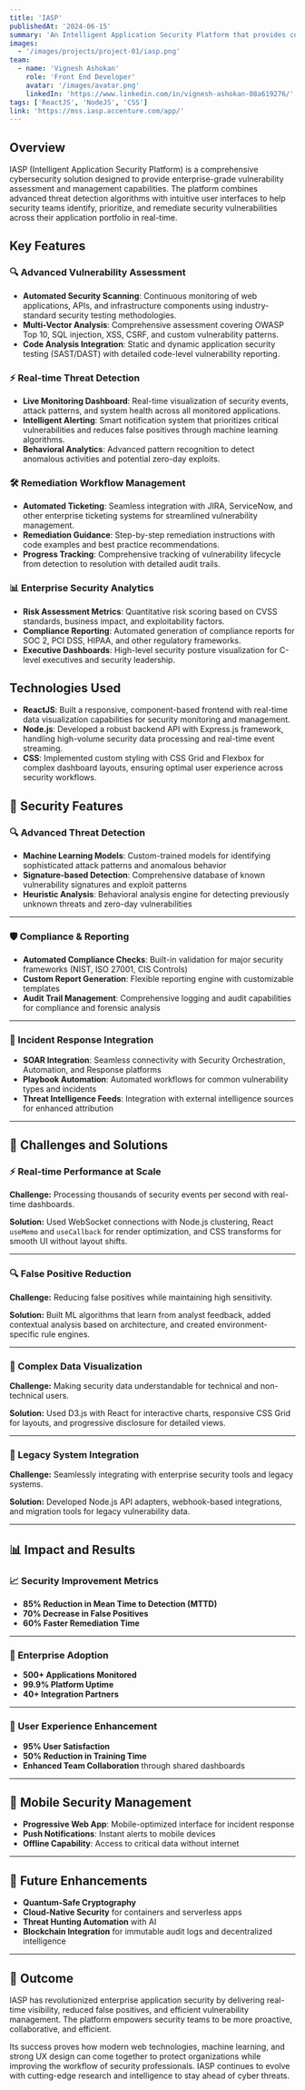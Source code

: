 ```yaml
---
title: 'IASP'
publishedAt: '2024-06-15'
summary: 'An Intelligent Application Security Platform that provides comprehensive vulnerability assessment and management. Developed with a focus on real-time threat detection and remediation workflows for enterprise security teams.'
images:
  - '/images/projects/project-01/iasp.png'
team:
  - name: 'Vignesh Ashokan'
    role: 'Front End Developer'
    avatar: '/images/avatar.png'
    linkedIn: 'https://www.linkedin.com/in/vignesh-ashokan-08a619276/'
tags: ['ReactJS', 'NodeJS', 'CSS']
link: 'https://mss.iasp.accenture.com/app/'
---
```


## Overview

IASP (Intelligent Application Security Platform) is a comprehensive cybersecurity solution designed to provide enterprise-grade vulnerability assessment and management capabilities. The platform combines advanced threat detection algorithms with intuitive user interfaces to help security teams identify, prioritize, and remediate security vulnerabilities across their application portfolio in real-time.

## Key Features

### 🔍 Advanced Vulnerability Assessment

- **Automated Security Scanning**: Continuous monitoring of web applications, APIs, and infrastructure components using industry-standard security testing methodologies.
- **Multi-Vector Analysis**: Comprehensive assessment covering OWASP Top 10, SQL injection, XSS, CSRF, and custom vulnerability patterns.
- **Code Analysis Integration**: Static and dynamic application security testing (SAST/DAST) with detailed code-level vulnerability reporting.

### ⚡ Real-time Threat Detection

- **Live Monitoring Dashboard**: Real-time visualization of security events, attack patterns, and system health across all monitored applications.
- **Intelligent Alerting**: Smart notification system that prioritizes critical vulnerabilities and reduces false positives through machine learning algorithms.
- **Behavioral Analytics**: Advanced pattern recognition to detect anomalous activities and potential zero-day exploits.

### 🛠️ Remediation Workflow Management

- **Automated Ticketing**: Seamless integration with JIRA, ServiceNow, and other enterprise ticketing systems for streamlined vulnerability management.
- **Remediation Guidance**: Step-by-step remediation instructions with code examples and best practice recommendations.
- **Progress Tracking**: Comprehensive tracking of vulnerability lifecycle from detection to resolution with detailed audit trails.

### 📊 Enterprise Security Analytics

- **Risk Assessment Metrics**: Quantitative risk scoring based on CVSS standards, business impact, and exploitability factors.
- **Compliance Reporting**: Automated generation of compliance reports for SOC 2, PCI DSS, HIPAA, and other regulatory frameworks.
- **Executive Dashboards**: High-level security posture visualization for C-level executives and security leadership.

## Technologies Used

- **ReactJS**: Built a responsive, component-based frontend with real-time data visualization capabilities for security monitoring and management.
- **Node.js**: Developed a robust backend API with Express.js framework, handling high-volume security data processing and real-time event streaming.
- **CSS**: Implemented custom styling with CSS Grid and Flexbox for complex dashboard layouts, ensuring optimal user experience across security workflows.

## 🔐 Security Features

### 🔍 Advanced Threat Detection

- **Machine Learning Models**: Custom-trained models for identifying sophisticated attack patterns and anomalous behavior
- **Signature-based Detection**: Comprehensive database of known vulnerability signatures and exploit patterns
- **Heuristic Analysis**: Behavioral analysis engine for detecting previously unknown threats and zero-day vulnerabilities

---

### 🛡️ Compliance & Reporting

- **Automated Compliance Checks**: Built-in validation for major security frameworks (NIST, ISO 27001, CIS Controls)
- **Custom Report Generation**: Flexible reporting engine with customizable templates
- **Audit Trail Management**: Comprehensive logging and audit capabilities for compliance and forensic analysis

---

### 🚨 Incident Response Integration

- **SOAR Integration**: Seamless connectivity with Security Orchestration, Automation, and Response platforms
- **Playbook Automation**: Automated workflows for common vulnerability types and incidents
- **Threat Intelligence Feeds**: Integration with external intelligence sources for enhanced attribution

---

## 🧩 Challenges and Solutions

### ⚡ Real-time Performance at Scale

**Challenge:** Processing thousands of security events per second with real-time dashboards.

**Solution:** Used WebSocket connections with Node.js clustering, React `useMemo` and `useCallback` for render optimization, and CSS transforms for smooth UI without layout shifts.

---

### 🔍 False Positive Reduction

**Challenge:** Reducing false positives while maintaining high sensitivity.

**Solution:** Built ML algorithms that learn from analyst feedback, added contextual analysis based on architecture, and created environment-specific rule engines.

---

### 🎨 Complex Data Visualization

**Challenge:** Making security data understandable for technical and non-technical users.

**Solution:** Used D3.js with React for interactive charts, responsive CSS Grid for layouts, and progressive disclosure for detailed views.

---

### 🔄 Legacy System Integration

**Challenge:** Seamlessly integrating with enterprise security tools and legacy systems.

**Solution:** Developed Node.js API adapters, webhook-based integrations, and migration tools for legacy vulnerability data.

---

## 📊 Impact and Results

### 📈 Security Improvement Metrics

- **85% Reduction in Mean Time to Detection (MTTD)**
- **70% Decrease in False Positives**
- **60% Faster Remediation Time**

---

### 🏢 Enterprise Adoption

- **500+ Applications Monitored**
- **99.9% Platform Uptime**
- **40+ Integration Partners**

---

### 👥 User Experience Enhancement

- **95% User Satisfaction**
- **50% Reduction in Training Time**
- **Enhanced Team Collaboration** through shared dashboards

---

## 📱 Mobile Security Management

- **Progressive Web App**: Mobile-optimized interface for incident response
- **Push Notifications**: Instant alerts to mobile devices
- **Offline Capability**: Access to critical data without internet

---

## 🚀 Future Enhancements

- **Quantum-Safe Cryptography**
- **Cloud-Native Security** for containers and serverless apps
- **Threat Hunting Automation** with AI
- **Blockchain Integration** for immutable audit logs and decentralized intelligence

---

## 🏁 Outcome

IASP has revolutionized enterprise application security by delivering real-time visibility, reduced false positives, and efficient vulnerability management. The platform empowers security teams to be more proactive, collaborative, and efficient.

Its success proves how modern web technologies, machine learning, and strong UX design can come together to protect organizations while improving the workflow of security professionals. IASP continues to evolve with cutting-edge research and intelligence to stay ahead of cyber threats.
